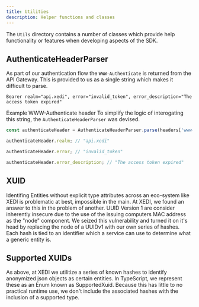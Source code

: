 ```yaml
---
title: Utilities
description: Helper functions and classes
---
```



The <Link href="https://github.com/xedi/sdk-js/tree/master/src/Utils">`Utils`<LinkExternalIcon /></Link> directory contains a number of classes which provide help functionality or features when developing aspects of the SDK.

## AuthenticateHeaderParser

As part of our <Link href="/architecture/authentication">authentication flow</Link> the <Link href="https://tools.ietf.org/html/rfc6750#page-9">`WWW-Authenticate`<LinkExternalIcon /></Link> is returned from the API Gateway. This is provided to us as a single string which makes it difficult to parse.
```
Bearer realm="api.xedi", error="invalid_token", error_description="The access token expired"
```
<Text as="p" mb={3} fontSize={1} color="gray.5">Example WWW-Authenticate header</Text>
<Text as="p" mb={3}>To simplify the logic of interogating this string, the `AuthenticateHeaderParser` was devised.</Text>

```javascript
const authenticateHeader = AuthenticateHeaderParser.parse(headers['www-authenticate']);

authenticateHeader.realm; // "api.xedi"

authenticateHeader.error; // "invalid_token"

authenticateHeader.error_description; // "The access token expired"
```

## XUID

Identifing Entities without explicit type attributes across an eco-system like XEDI is problematic at best, impossible in the main. At XEDI, we found an answer to this in the problem of another. <Link href="https://en.wikipedia.org/wiki/Universally_unique_identifier#Version_1_(date-time_and_MAC_address)">UUID Version 1<LinkExternalIcon ml={1} /></Link> are consider inherently insecure due to the use of the issuing computers MAC address as the "node" component. We seized this vulnerability and turned it on it's head by replacing the node of a UUIDv1 with our own series of hashes. Each hash is tied to an identifier which a service can use to determine what a generic entity is.

## Supported XUIDs

As above, at XEDI we utilitize a series of known hashes to identify anonymized json objects as certain entities. In TypeScript, we represent these as an Enum known as SupportedXuid. Because this has little to no practical runtime use, we don't include the associated hashes with the inclusion of a supported type.
